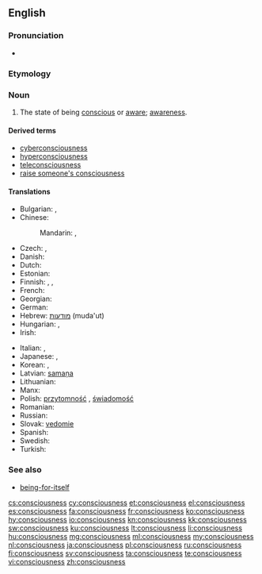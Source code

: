 ==English==

===Pronunciation===
* {{audio|en-us-consciousness.ogg|Audio (US)}}

===Etymology===
{{suffix|conscious|ness}}

===Noun===
{{wikipedia}}
{{en-noun|es|-}}

# The state of being [[conscious]] or [[aware]]; [[awareness]].

====Derived terms====
* [[cyberconsciousness]]
* [[hyperconsciousness]]
* [[teleconsciousness]]
* [[raise someone's consciousness]]

====Translations====
{{trans-top|awareness}}
* Bulgarian: {{t+|bg|съзнание|n}},  {{t+|bg|съзнателност|f}}
* Chinese:
*: Mandarin: {{t|zh|意識|sc=Hani}}, {{t|zh|意识|tr=yìshí|sc=Hani}}
* Czech: {{t+|cs|vědomí|n}},  {{t-|cs|uvědomění|n}}
* Danish: {{t-|da|bevidsthed}}
* Dutch: {{t+|nl|bewustzijn|n}}
* Estonian: {{t-|et|teadvus}}
* Finnish: {{t-|fi|tajunta}}, {{t-|fi|tietoisuus}}, {{t-|fi|taju}}
* French: {{t+|fr|conscience|f}}
* Georgian: {{t-|ka|ცნობიერება|tr=tsnobiereba|sc=Geor}}
* German: {{t+|de|Bewusstsein|n}}
* Hebrew: [[מודעות]] (muda'ut) {{f}}
* Hungarian: {{t+|hu|tudatosság}}, {{t+|hu|tudat}}
* Irish: {{t-|ga|comhfhios|m|xs=Irish}}
{{trans-mid}}
* Italian: {{t+|it|conoscenza|f}}, {{t+|it|coscienza|f}}
* Japanese: {{t+|ja|意識|tr=いしき, ishiki}}, {{t-|ja|人心地|tr=ひとごこち, hitogokochi}}
* Korean: {{t+|ko|의식|tr=uisik|sc=Hang}},  {{t+|ko|자각|tr=jagak|sc=Hang}}
* Latvian: [[samaņa]]  {{n}}
* Lithuanian: {{t|lt|sąmonė|f}}
* Manx: {{t-|gv|co-yssaght|f}}
* Polish: [[przytomność]] {{f}}, [[świadomość]] {{f}}
* Romanian: {{t-|ro|conștiință|f}}
* Russian: {{t+|ru|сознание|n|tr=soznánije}}
* Slovak: [[vedomie]]  {{n}}
* Spanish: {{t+|es|conciencia}}
* Swedish: {{t+|sv|medvetande|n}}
* Turkish: {{t+|tr|bilinç}}
{{trans-bottom}}

===See also===
* [[being-for-itself]]

[[cs:consciousness]]
[[cy:consciousness]]
[[et:consciousness]]
[[el:consciousness]]
[[es:consciousness]]
[[fa:consciousness]]
[[fr:consciousness]]
[[ko:consciousness]]
[[hy:consciousness]]
[[io:consciousness]]
[[kn:consciousness]]
[[kk:consciousness]]
[[sw:consciousness]]
[[ku:consciousness]]
[[lt:consciousness]]
[[li:consciousness]]
[[hu:consciousness]]
[[mg:consciousness]]
[[ml:consciousness]]
[[my:consciousness]]
[[nl:consciousness]]
[[ja:consciousness]]
[[pl:consciousness]]
[[ru:consciousness]]
[[fi:consciousness]]
[[sv:consciousness]]
[[ta:consciousness]]
[[te:consciousness]]
[[vi:consciousness]]
[[zh:consciousness]]